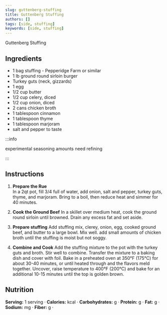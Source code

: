 ```yaml
---
slug: guttenberg-stuffing
title: Guttenberg Stuffing
authors: []
tags: [side, stuffing]
keywords: [side, stuffing]
---
```


Guttenberg Stuffing
<!-- <img src="/img/chicken-and-orzo-skillet.jpg" alt="Creamy Chicken And Orzo Skillet Picture" width="800" height="670" /> -->

<!-- truncate -->


## Ingredients
- 1 bag stuffing - Pepperidge Farm or similar
- 1 lb ground round sirloin burger
- Turkey guts (neck, gizzards)
- 1 egg
- 1/2 cup butter
- 1/2 cup celery, diced
- 1/2 cup onion, diced
- 2 cans chicken broth
- 1 tablespoon cinnamon
- 1 tablespoon thyme
- 1 tablespoon marjoram
- salt and pepper to taste

:::info

experimental seasoning amounts need refining

:::

## Instructions 

1. **Prepare the Rue**  
   In a 2qt pot, fill 3/4 full of water, add onion, salt and pepper, turkey guts, thyme, and marjoram. Bring to a boil, then reduce heat and simmer for 40 minutes.

2. **Cook the Ground Beef**
   In a skillet over medium heat, cook the ground round sirloin until browned. Drain any excess fat and set aside.

3. **Prepare stuffing**
    Add stuffing mix, clerey, onion, egg, cooked ground beef, and butter to a large bowl. Mix well. add small amounts of chicken broth until the stuffing is moist but not soggy.
4. **Combine and Cook**
   Add the stuffing mixture to the pot with the turkey guts and broth. Stir well to combine. Transfer the mixture to a baking dish and cover with foil. Bake in a preheated oven at 350°F (175°C) for about 30-40 minutes, or until heated through and the flavors meld together. Uncover, raise temperature to 400°F (200°C) and bake for an additional 10-15 minutes until the top is golden brown.

## Nutrition
**Serving:** 1 serving · 
**Calories:** kcal · 
**Carbohydrates:** g · 
**Protein:** g · 
**Fat:** g · 
**Sodium:** mg · 
**Fiber:** g · 